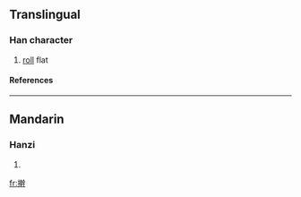 {{see|扞}}

==Translingual==
===Han character===
{{Han char|rn=64|rad=手|as=13|sn=16|four=|canj=手十十十 (QJJJ), X手十十十 (XQJJJ)}}
# [[roll]] flat
====References====
{{Han ref|kx=0457.250|dkj=12780|dj=0806.080|hdz=31967.010|uh=64C0|ud=25792}}

----
==Mandarin==
===Hanzi===
{{cmn-hanzi|pin=[[gǎn]] ([[gan3]]), [[hàn]] ([[han4]])|wg=kan<sup>3</sup>, han<sup>4</sup>}}
# {{defn|Mandarin}}

[[fr:擀]]